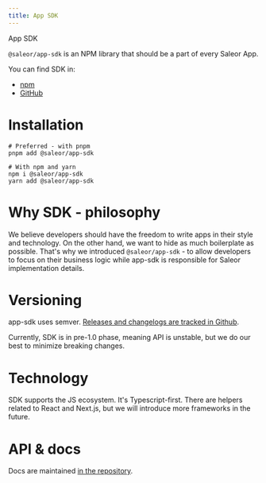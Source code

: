 ```yaml
---
title: App SDK
---
```


App SDK

`@saleor/app-sdk` is an NPM library that should be a part of every Saleor App.

You can find SDK in:

- [npm](https://www.npmjs.com/package/@saleor/app-sdk)
- [GitHub](https://github.com/saleor/saleor-app-sdk)

# Installation

```shell
# Preferred - with pnpm
pnpm add @saleor/app-sdk

# With npm and yarn
npm i @saleor/app-sdk
yarn add @saleor/app-sdk
```

# Why SDK - philosophy

We believe developers should have the freedom to write apps in their style and technology. On the other hand, we want to hide as much boilerplate as possible.
That's why we introduced `@saleor/app-sdk` - to allow developers to focus on their business logic while app-sdk is responsible for Saleor implementation details.

# Versioning

app-sdk uses semver. [Releases and changelogs are tracked in Github](https://github.com/saleor/saleor-app-sdk/releases).

Currently, SDK is in pre-1.0 phase, meaning API is unstable, but we do our best to minimize breaking changes.

# Technology

SDK supports the JS ecosystem. It's Typescript-first. There are helpers related to React and Next.js, but we will introduce more frameworks in the future.

# API & docs

Docs are maintained [in the repository](https://github.com/saleor/saleor-app-sdk/tree/main/docs).
